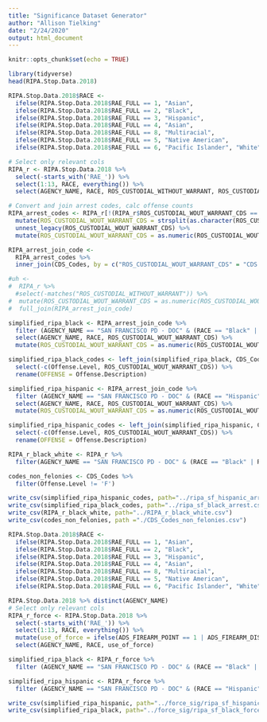 ```yaml
---
title: "Significance Dataset Generator"
author: "Allison Tielking"
date: "2/24/2020"
output: html_document
---
```


```r
knitr::opts_chunk$set(echo = TRUE)
```

```r
library(tidyverse)
head(RIPA.Stop.Data.2018)

RIPA.Stop.Data.2018$RACE <- 
  ifelse(RIPA.Stop.Data.2018$RAE_FULL == 1, "Asian",
  ifelse(RIPA.Stop.Data.2018$RAE_FULL == 2, "Black", 
  ifelse(RIPA.Stop.Data.2018$RAE_FULL == 3, "Hispanic", 
  ifelse(RIPA.Stop.Data.2018$RAE_FULL == 4, "Asian", 
  ifelse(RIPA.Stop.Data.2018$RAE_FULL == 8, "Multiracial", 
  ifelse(RIPA.Stop.Data.2018$RAE_FULL == 5, "Native American", 
  ifelse(RIPA.Stop.Data.2018$RAE_FULL == 6, "Pacific Islander", "White")))))))

# Select only relevant cols
RIPA_r <- RIPA.Stop.Data.2018 %>% 
  select(-starts_with('RAE_')) %>% 
  select(1:13, RACE, everything()) %>%
  select(AGENCY_NAME, RACE, ROS_CUSTODIAL_WITHOUT_WARRANT, ROS_CUSTODIAL_WOUT_WARRANT_CDS)

# Convert and join arrest codes, calc offense counts 
RIPA_arrest_codes <- RIPA_r[!(RIPA_r$ROS_CUSTODIAL_WOUT_WARRANT_CDS == " ") , ] %>%
  mutate(ROS_CUSTODIAL_WOUT_WARRANT_CDS = strsplit(as.character(ROS_CUSTODIAL_WOUT_WARRANT_CDS), ", ")) %>%
  unnest_legacy(ROS_CUSTODIAL_WOUT_WARRANT_CDS) %>%
  mutate(ROS_CUSTODIAL_WOUT_WARRANT_CDS = as.numeric(ROS_CUSTODIAL_WOUT_WARRANT_CDS)) 

RIPA_arrest_join_code <- 
  RIPA_arrest_codes %>% 
  inner_join(CDS_Codes, by = c("ROS_CUSTODIAL_WOUT_WARRANT_CDS" = "CDS.Code")) 
```

```r
#uh <-
#  RIPA_r %>%
  #select(-matches("ROS_CUSTODIAL_WITHOUT_WARRANT")) %>%
#  mutate(ROS_CUSTODIAL_WOUT_WARRANT_CDS = as.numeric(ROS_CUSTODIAL_WOUT_WARRANT_CDS)) %>%
#  full_join(RIPA_arrest_join_code)

simplified_ripa_black <- RIPA_arrest_join_code %>% 
  filter (AGENCY_NAME == "SAN FRANCISCO PD - DOC" & (RACE == "Black" | RACE == "White")) %>% 
  select(AGENCY_NAME, RACE, ROS_CUSTODIAL_WOUT_WARRANT_CDS) %>%  
  mutate(ROS_CUSTODIAL_WOUT_WARRANT_CDS = as.numeric(ROS_CUSTODIAL_WOUT_WARRANT_CDS))

simplified_ripa_black_codes <- left_join(simplified_ripa_black, CDS_Codes, by=c("ROS_CUSTODIAL_WOUT_WARRANT_CDS"="CDS.Code")) %>% 
  select(-c(Offense.Level, ROS_CUSTODIAL_WOUT_WARRANT_CDS)) %>% 
  rename(OFFENSE = Offense.Description)

simplified_ripa_hispanic <- RIPA_arrest_join_code %>% 
  filter (AGENCY_NAME == "SAN FRANCISCO PD - DOC" & (RACE == "Hispanic" | RACE == "White")) %>% 
  select(AGENCY_NAME, RACE, ROS_CUSTODIAL_WOUT_WARRANT_CDS) %>%  
  mutate(ROS_CUSTODIAL_WOUT_WARRANT_CDS = as.numeric(ROS_CUSTODIAL_WOUT_WARRANT_CDS))

simplified_ripa_hispanic_codes <- left_join(simplified_ripa_hispanic, CDS_Codes, by=c("ROS_CUSTODIAL_WOUT_WARRANT_CDS"="CDS.Code")) %>% 
  select(-c(Offense.Level, ROS_CUSTODIAL_WOUT_WARRANT_CDS)) %>% 
  rename(OFFENSE = Offense.Description)

RIPA_r_black_white <- RIPA_r %>%
  filter(AGENCY_NAME == "SAN FRANCISCO PD - DOC" & (RACE == "Black" | RACE == "White"))

codes_non_felonies <- CDS_Codes %>%
  filter(Offense.Level != 'F')

write_csv(simplified_ripa_hispanic_codes, path="../ripa_sf_hispanic_arrest.csv")
write_csv(simplified_ripa_black_codes, path="../ripa_sf_black_arrest.csv")
write_csv(RIPA_r_black_white, path="../RIPA_r_black_white.csv")
write_csv(codes_non_felonies, path ="./CDS_Codes_non_felonies.csv")

```



```r
RIPA.Stop.Data.2018$RACE <- 
  ifelse(RIPA.Stop.Data.2018$RAE_FULL == 1, "Asian",
  ifelse(RIPA.Stop.Data.2018$RAE_FULL == 2, "Black", 
  ifelse(RIPA.Stop.Data.2018$RAE_FULL == 3, "Hispanic", 
  ifelse(RIPA.Stop.Data.2018$RAE_FULL == 4, "Asian", 
  ifelse(RIPA.Stop.Data.2018$RAE_FULL == 8, "Multiracial", 
  ifelse(RIPA.Stop.Data.2018$RAE_FULL == 5, "Native American", 
  ifelse(RIPA.Stop.Data.2018$RAE_FULL == 6, "Pacific Islander", "White")))))))

RIPA.Stop.Data.2018 %>% distinct(AGENCY_NAME)
# Select only relevant cols
RIPA_r_force <- RIPA.Stop.Data.2018 %>% 
  select(-starts_with('RAE_')) %>% 
  select(1:13, RACE, everything()) %>%
  mutate(use_of_force = ifelse(ADS_FIREARM_POINT == 1 | ADS_FIREARM_DISCHARGE == 1 | ADS_BATON == 1 | ADS_CHEM_SPRAY == 1 | ADS_IMPACT_DISCHARGE == 1 | ADS_CANINE_BITE == 1 | ADS_ELECT_DEVICE == 1 | ADS_OTHER_CONTACT == 1, 1, 0)) %>% mutate(use_of_force = ifelse(is.na(use_of_force), 0, use_of_force)) %>%
  select(AGENCY_NAME, RACE, use_of_force)

simplified_ripa_black <- RIPA_r_force %>% 
  filter (AGENCY_NAME == "SAN FRANCISCO PD - DOC" & (RACE == "Black" | RACE == "White"))

simplified_ripa_hispanic <- RIPA_r_force %>% 
  filter (AGENCY_NAME == "SAN FRANCISCO PD - DOC" & (RACE == "Hispanic" | RACE == "White"))

write_csv(simplified_ripa_hispanic, path="../force_sig/ripa_sf_hispanic_force.csv")
write_csv(simplified_ripa_black, path="../force_sig/ripa_sf_black_force.csv")
```
